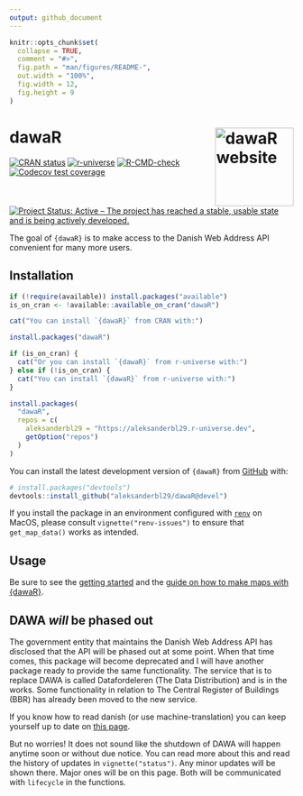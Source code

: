 ```yaml
---
output: github_document
---
```


<!-- README.md is generated from README.Rmd. Please edit that file -->

```r
knitr::opts_chunk$set(
  collapse = TRUE,
  comment = "#>",
  fig.path = "man/figures/README-",
  out.width = "100%",
  fig.width = 12,
  fig.height = 9
)
```

# dawaR <a href="https://dawar.aleksanderbl.dk/"><img src="man/figures/logo.png" align="right" height="139" alt="dawaR website" /></a>

<!-- badges: start -->
[![CRAN status](https://www.r-pkg.org/badges/version/dawaR)](https://CRAN.R-project.org/package=dawaR)
[![r-universe](https://aleksanderbl29.r-universe.dev/badges/dawaR)](https://aleksanderbl29.r-universe.dev/dawaR)
[![R-CMD-check](https://github.com/aleksanderbl29/dawaR/actions/workflows/R-CMD-check.yaml/badge.svg)](https://github.com/aleksanderbl29/dawaR/actions/workflows/R-CMD-check.yaml)
[![Codecov test coverage](https://codecov.io/gh/aleksanderbl29/dawaR/graph/badge.svg)](https://app.codecov.io/gh/aleksanderbl29/dawaR)
[![Project Status: Active – The project has reached a stable, usable state and is being actively developed.](https://www.repostatus.org/badges/latest/active.svg)](https://www.repostatus.org/#active)
<!-- badges: end -->

The goal of `{dawaR}` is to make access to the Danish Web Address API convenient for many more users.

## Installation

```r
if (!require(available)) install.packages("available")
is_on_cran <- !available::available_on_cran("dawaR")
```

```r
cat("You can install `{dawaR}` from CRAN with:")
```

```r
install.packages("dawaR")
```

```r
if (is_on_cran) {
  cat("Or you can install `{dawaR}` from r-universe with:")
} else if (!is_on_cran) {
  cat("You can install `{dawaR}` from r-universe with:")
}
```

```r
install.packages(
  "dawaR",
  repos = c(
    aleksanderbl29 = "https://aleksanderbl29.r-universe.dev",
    getOption("repos")
  )
)
```

You can install the latest development version of `{dawaR}` from [GitHub](https://github.com/aleksanderbl29/dawaR) with:

``` r
# install.packages("devtools")
devtools::install_github("aleksanderbl29/dawaR@devel")
```

If you install the package in an environment configured with [`renv`](https://rstudio.github.io/renv/index.html) on MacOS, please consult `vignette("renv-issues")` to ensure that `get_map_data()` works as intended.

## Usage

Be sure to see the [getting started](https://dawar.aleksanderbl.dk/articles/dawaR.html) and the [guide on how to make maps with {dawaR}](https://dawar.aleksanderbl.dk/articles/printing_maps.html).

## DAWA *will* be phased out

The government entity that maintains the Danish Web Address API has disclosed that the API will be phased out at some point. When that time comes, this package will become deprecated and I will have another package ready to provide the same functionality. The service that is to replace DAWA is called Datafordeleren (The Data Distribution) and is in the works. Some functionality in relation to The Central Register of Buildings (BBR) has already been moved to the new service.

If you know how to read danish (or use machine-translation) you can keep yourself up to date on [this page](https://dataforsyningen.dk/data/4924).

But no worries! It does not sound like the shutdown of DAWA will happen anytime soon or without due notice. You can read more about this and read the history of updates in `vignette("status")`. Any minor updates will be shown there. Major ones will be on this page. Both will be communicated with `lifecycle` in the functions.
